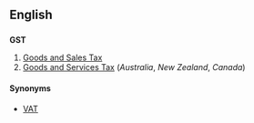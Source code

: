 ==English==

==={{initialism}}===
'''GST'''

# [[Goods and Sales Tax]]<!--where?-->
# [[Goods and Services Tax]] (''Australia'', ''New Zealand'', ''Canada'')

====Synonyms====
*[[VAT]]